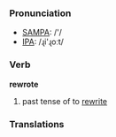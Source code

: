 === Pronunciation ===
*[[w:SAMPA|SAMPA]]: /'/
*[[w:IPA|IPA]]: /ɻi'ɻoːt/

=== Verb ===

'''rewrote'''

# past tense of to [[rewrite]]

=== Translations ===